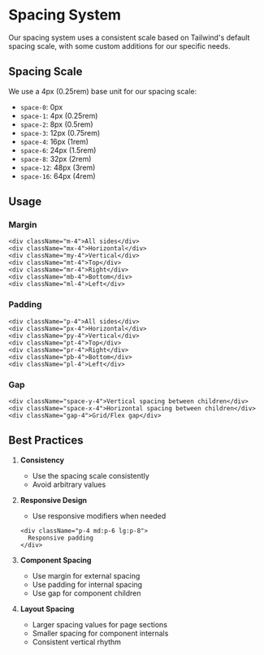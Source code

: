 
<Meta title="Foundation/Spacing" />

# Spacing System

Our spacing system uses a consistent scale based on Tailwind's default spacing scale, with some custom additions for our specific needs.

## Spacing Scale

We use a 4px (0.25rem) base unit for our spacing scale:

- `space-0`: 0px
- `space-1`: 4px (0.25rem)
- `space-2`: 8px (0.5rem)
- `space-3`: 12px (0.75rem)
- `space-4`: 16px (1rem)
- `space-6`: 24px (1.5rem)
- `space-8`: 32px (2rem)
- `space-12`: 48px (3rem)
- `space-16`: 64px (4rem)

## Usage

### Margin
```tsx
<div className="m-4">All sides</div>
<div className="mx-4">Horizontal</div>
<div className="my-4">Vertical</div>
<div className="mt-4">Top</div>
<div className="mr-4">Right</div>
<div className="mb-4">Bottom</div>
<div className="ml-4">Left</div>
```

### Padding
```tsx
<div className="p-4">All sides</div>
<div className="px-4">Horizontal</div>
<div className="py-4">Vertical</div>
<div className="pt-4">Top</div>
<div className="pr-4">Right</div>
<div className="pb-4">Bottom</div>
<div className="pl-4">Left</div>
```

### Gap
```tsx
<div className="space-y-4">Vertical spacing between children</div>
<div className="space-x-4">Horizontal spacing between children</div>
<div className="gap-4">Grid/Flex gap</div>
```

## Best Practices

1. **Consistency**
   - Use the spacing scale consistently
   - Avoid arbitrary values

2. **Responsive Design**
   - Use responsive modifiers when needed
   ```tsx
   <div className="p-4 md:p-6 lg:p-8">
     Responsive padding
   </div>
   ```

3. **Component Spacing**
   - Use margin for external spacing
   - Use padding for internal spacing
   - Use gap for component children

4. **Layout Spacing**
   - Larger spacing values for page sections
   - Smaller spacing for component internals
   - Consistent vertical rhythm 